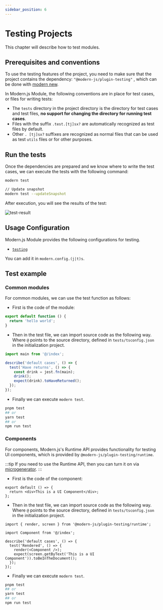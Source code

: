 ```yaml
---
sidebar_position: 6
---
```


# Testing Projects

This chapter will describe how to test modules.

## Prerequisites and conventions

To use the testing features of the project, you need to make sure that the project contains the dependency: `"@modern-js/plugin-testing"` , which can be done with [modern new](/guide/basic/command-preview#modern-new).

In Modern.js Module, the following conventions are in place for test cases, or files for writing tests:

- The `tests` directory in the project directory is the directory for test cases and test files, **no support for changing the directory for running test cases**.
- Files with the suffix `.test.[tj]sx?` are automatically recognized as test files by default.
- Other `. [tj]sx?` suffixes are recognized as normal files that can be used as test `utils` files or for other purposes.

## Run the tests

Once the dependencies are prepared and we know where to write the test cases, we can execute the tests with the following command:

```bash
modern test

// Update snapshot
modern test --updateSnapshot
```

After execution, you will see the results of the test:

![test-result](https://lf3-static.bytednsdoc.com/obj/eden-cn/uhbfnupenuhf/test-result.png)

## Usage Configuration

Modern.js Module provides the following configurations for testing.

- [`testing`](/api/config/testing)

You can add it in `modern.config.(j|t)s`.

## Test example

### Common modules

For common modules, we can use the test function as follows:

- First is the code of the module:

```ts title="./src/index.ts"
export default function () {
  return 'hello world';
}
```

- Then in the test file, we can import source code as the following way. Where `@` points to the source directory, defined in `tests/tsconfig.json` in the initialization project.

```ts title="./tests/index.test.ts"
import main from '@/index';

describe('default cases', () => {
  test('Have returns', () => {
    const drink = jest.fn(main);
    drink();
    expect(drink).toHaveReturned();
  });
});
```

- Finally we can execute `modern test`.

```bash
pnpm test
## or
yarn test
## or
npm run test
```

### Components

For components, Modern.js's Runtime API provides functionality for testing UI components, which is provided by `@modern-js/plugin-testing/runtime`.

:::tip
If you need to use the Runtime API, then you can turn it on via [microgenerator](/guide/basic/command-preview).
:::

- First is the code of the component:

```tsx title="./src/index.tsx"
export default () => {
  return <div>This is a UI Component</div>;
};
```


- Then in the test file, we can import source code as the following way. Where `@` points to the source directory, defined in `tests/tsconfig.json` in the initialization project.

```tsx title="./tests/index.test.tsx"
import { render, screen } from '@modern-js/plugin-testing/runtime';

import Component from '@/index';

describe('default cases', () => {
  test('Rendered', () => {
    render(<Component />);
    expect(screen.getByText('This is a UI Component')).toBeInTheDocument();
  });
});
```

- Finally we can execute `modern test`.

```bash
pnpm test
## or
yarn test
## or
npm run test
```
